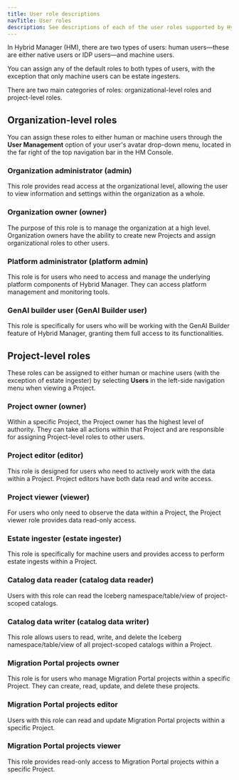 ```yaml
---
title: User role descriptions
navTitle: User roles
description: See descriptions of each of the user roles supported by Hybrid Manager (HM).
---
```


In Hybrid Manager (HM), there are two types of users: human users&mdash;these are either native users or IDP users&mdash;and machine users.

You can assign any of the default roles to both types of users, with the exception that only machine users can be estate ingesters.

There are two main categories of roles: organizational-level roles and project-level roles.

## Organization-level roles

You can assign these roles to either human or machine users through the **User Management** option of your user's avatar drop-down menu, located in the far right of the top navigation bar in the HM Console.

### Organization administrator (admin)

This role provides read access at the organizational level, allowing the user to view information and settings within the organization as a whole.

### Organization owner (owner)

The purpose of this role is to manage the organization at a high level.
Organization owners have the ability to create new Projects and assign organizational roles to other users.

### Platform administrator (platform admin)

This role is for users who need to access and manage the underlying platform components of Hybrid Manager.
They can access platform management and monitoring tools.

### GenAI builder user (GenAI Builder user)

This role is specifically for users who will be working with the GenAI Builder feature of Hybrid Manager, granting them full access to its functionalities.

## Project-level roles

These roles can be assigned to either human or machine users (with the exception of estate ingester) by selecting **Users** in the left-side navigation menu when viewing a Project.

### Project owner (owner)

Within a specific Project, the Project owner has the highest level of authority. 
They can take all actions within that Project and are responsible for assigning Project-level roles to other users.

### Project editor (editor)

This role is designed for users who need to actively work with the data within a Project. 
Project editors have both data read and write access.

### Project viewer (viewer)

For users who only need to observe the data within a Project, the Project viewer role provides data read-only access.

### Estate ingester (estate ingester)

This role is specifically for machine users and provides access to perform estate ingests within a Project.

### Catalog data reader (catalog data reader)

Users with this role can read the Iceberg namespace/table/view of project-scoped catalogs.

### Catalog data writer (catalog data writer)

This role allows users to read, write, and delete the Iceberg namespace/table/view of all project-scoped catalogs within a Project.

### Migration Portal projects owner

This role is for users who manage Migration Portal projects within a specific Project.
They can create, read, update, and delete these projects.

### Migration Portal projects editor

Users with this role can read and update Migration Portal projects within a specific Project.

### Migration Portal projects viewer

This role provides read-only access to Migration Portal projects within a specific Project.